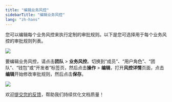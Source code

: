 ```yaml
---
title: "编辑业务风控"
sidebarTitle: "编辑业务风控"
lang: "zh-hans"
---
```


您可以编辑每个业务风控来执行定制的审批规则。以下是您可选择用于每个业务风控的审批规则列表。

<img src="/cn/images/organization/org10.png" className="diagram"/>


要编辑业务风控，请点击**团队** > **业务风控**。切换到“成员”、“用户角色”、“团队”、“钱包”或“开发者”标签页，然后点击**操作** > **编辑**，打开**风控详情**页面，点击**编辑**开始修改审批规则，然后点击**保存**。

<img src="/cn/images/organization/org8.png" className="screenshot_full_screen"/>

<Tip>欢迎[提交您的反馈](https://forms.zohopublic.com/cobo/form/DocumentFeedbackForm/formperma/QvLOhxJv1_JMsJ-1dleZ8Itb_7rzN-LtgvsDdxosoVI?referrername=manuals)，帮助我们持续优化文档质量！</Tip>